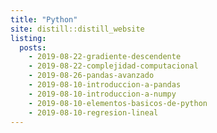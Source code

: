 ```yaml
---
title: "Python"
site: distill::distill_website
listing: 
  posts:
    - 2019-08-22-gradiente-descendente
    - 2019-08-22-complejidad-computacional
    - 2019-08-26-pandas-avanzado
    - 2019-08-10-introduccion-a-pandas
    - 2019-08-10-introduccion-a-numpy
    - 2019-08-10-elementos-basicos-de-python
    - 2019-08-10-regresion-lineal
---
```

